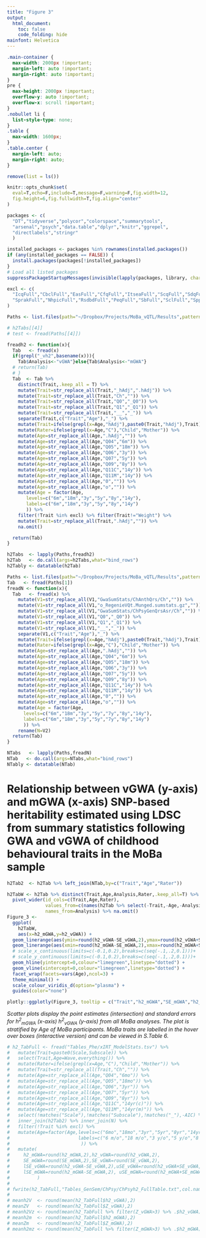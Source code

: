```yaml
---
title: "Figure 3"
output: 
  html_document:
    toc: false
    code_folding: hide
mainfont: Helvetica
---
```


```css

.main-container {
  max-width: 2000px !important;
  margin-left: auto !important;
  margin-right: auto !important;
}
pre {
  max-height: 2000px !important;
  overflow-y: auto !important;
  overflow-x: scroll !important;
}
.nobullet li {
  list-style-type: none;
}
.table {
  max-width: 1600px;
}
.table.center {
  margin-left: auto;
  margin-right: auto;
}

```

```r
remove(list = ls())
```

```r

knitr::opts_chunk$set(
  eval=T,echo=F,include=T,message=F,warning=F,fig.width=12,
  fig.height=6,fig.fullwidth=T,fig.align="center"
)

packages <- c(
  "DT","tidyverse","polycor","colorspace","summarytools",
  "arsenal","psych","data.table","dplyr","knitr","ggrepel",
  "directlabels","stringr"
  )

installed_packages <- packages %in% rownames(installed.packages())
if (any(installed_packages == FALSE)) {
  install.packages(packages[!installed_packages])
}
# Load all listed packages
suppressPackageStartupMessages(invisible(lapply(packages, library, character.only = TRUE)))

excl <- c(
  "IcqFull","CbclFull","EasFull","CfqFull","ItseaFull","ScqFull","SdqFull","CccFull",
  "SprakFull","NhpicFull","RsdbdFull","PeqFull","SbFull","SclFull","SppaFull","CbclAdhd"
)
```

```r

Paths <- list.files(path="~/Dropbox/Projects/MoBa_vQTL/Results",pattern="h2FullTable.txt",full.names=T)

# h2Tabs[[4]]
# test <- fread(Paths[[4]])

freadh2 <- function(x){
  Tab   <- fread(x)
  if(grepl("_vh2",basename(x))){
    Tab$Analysis<-"vGWA"}else{Tab$Analysis<-"mGWA"}
  # return(Tab)
  # }
  Tab  <- Tab %>% 
    distinct(Trait,.keep_all = T) %>% 
    mutate(Trait=str_replace_all(Trait,"_hAdj",".hAdj")) %>% 
    mutate(Trait=str_replace_all(Trait,"Ch","")) %>% 
    mutate(Trait=str_replace_all(Trait,"Q0","_Q0")) %>% 
    mutate(Trait=str_replace_all(Trait,"Q1","_Q1")) %>% 
    mutate(Trait=str_replace_all(Trait,"__","_")) %>% 
    separate(Trait,c("Trait","Age"),"_") %>% 
    mutate(Trait=ifelse(grepl(x=Age,"hAdj"),paste0(Trait,"hAdj"),Trait)) %>% 
    mutate(Rater=ifelse(grepl(x=Age,"C"),"Child","Mother")) %>% 
    mutate(Age=str_replace_all(Age,".hAdj","")) %>% 
    mutate(Age=str_replace_all(Age,"Q04","6m")) %>% 
    mutate(Age=str_replace_all(Age,"Q05","18m")) %>% 
    mutate(Age=str_replace_all(Age,"Q06","3y")) %>% 
    mutate(Age=str_replace_all(Age,"Q07","5y")) %>% 
    mutate(Age=str_replace_all(Age,"Q09","8y")) %>% 
    mutate(Age=str_replace_all(Age,"Q11C","14y")) %>% 
    mutate(Age=str_replace_all(Age,"Q11M","14y")) %>% 
    mutate(Age=str_replace_all(Age,"0","")) %>% 
    mutate(Age=str_replace_all(Age,"o","")) %>% 
    mutate(Age = factor(Age,
       levels=c("6m","18m","3y","5y","8y","14y"),
       labels=c("6m","18m","3y","5y","8y","14y")
       )) %>% 
    filter(!Trait %in% excl) %>% filter(Trait!="Weight") %>% 
    mutate(Trait=str_replace_all(Trait,".hAdj","")) %>% 
    na.omit()

  return(Tab)
}

h2Tabs  <- lapply(Paths,freadh2)
h2Tab   <- do.call(args=h2Tabs,what="bind_rows")
h2Tably <- datatable(h2Tab)

```

```r

Paths <- list.files(path="~/Dropbox/Projects/MoBa_vQTL/Results",pattern="vh2SampleSizes",full.names=T)
Tab   <- fread(Paths[1]) 
freadN <- function(x){
  Tab   <- fread(x) %>% 
    mutate(V1=str_replace_all(V1,"GwaSumStats/ChAnthQrs/Ch","")) %>% 
    mutate(V1=str_replace_all(V1,"o_RegenieVQt.Munged.sumstats.gz","")) %>% 
    mutate(V1=str_replace_all(V1,"GwaSumStats/ChPsyGenQrsAsr/Ch","")) %>% 
    mutate(V1=str_replace_all(V1,"Q0","_Q0")) %>% 
    mutate(V1=str_replace_all(V1,"Q1","_Q1")) %>% 
    mutate(V1=str_replace_all(V1,"__","_")) %>% 
    separate(V1,c("Trait","Age"),"_") %>% 
    mutate(Trait=ifelse(grepl(x=Age,"hAdj"),paste0(Trait,"hAdj"),Trait)) %>% 
    mutate(Rater=ifelse(grepl(x=Age,"C"),"Child","Mother")) %>% 
    mutate(Age=str_replace_all(Age,".hAdj","")) %>% 
    mutate(Age=str_replace_all(Age,"Q04","6m")) %>% 
    mutate(Age=str_replace_all(Age,"Q05","18m")) %>% 
    mutate(Age=str_replace_all(Age,"Q06","3y")) %>% 
    mutate(Age=str_replace_all(Age,"Q07","5y")) %>% 
    mutate(Age=str_replace_all(Age,"Q09","8y")) %>% 
    mutate(Age=str_replace_all(Age,"Q11C","14y")) %>% 
    mutate(Age=str_replace_all(Age,"Q11M","14y")) %>% 
    mutate(Age=str_replace_all(Age,"0","")) %>% 
    mutate(Age=str_replace_all(Age,"o","")) %>% 
    mutate(Age = factor(Age,
      levels=c("6m","18m","3y","5y","7y","8y","14y"),
      labels=c("6m","18m","3y","5y","7y","8y","14y")
      )) %>%
    rename(N=V2)
  return(Tab)
}

NTabs   <- lapply(Paths,freadN)
NTab   <- do.call(args=NTabs,what="bind_rows")
NTably <- datatable(NTab)

```


# Relationship between vGWA (y-axis) and mGWA (x-axis) SNP-based heritability estimated using LDSC from summary statistics following GWA and vGWA of childhood behavioural traits in the MoBa sample

```r

h2Tab2  <- h2Tab %>% left_join(NTab,by=c("Trait","Age","Rater"))

h2TabW <- h2Tab %>% distinct(Trait,Age,Analysis,Rater,.keep_all=T) %>% 
  pivot_wider(id_cols=c(Trait,Age,Rater),
              values_from=c(names(h2Tab %>% select(-Trait,-Age,-Analysis,-Rater))),
              names_from=Analysis) %>% na.omit()
Figure_3 <-
  ggplot(
    h2TabW,
    aes(x=h2_mGWA,y=h2_vGWA)) +
  geom_linerange(aes(ymin=round(h2_vGWA-SE_vGWA,2),ymax=round(h2_vGWA+SE_vGWA,2),color=Trait)) +
  geom_linerange(aes(xmin=round(h2_mGWA-SE_mGWA,2),xmax=round(h2_mGWA+SE_mGWA,2),color=Trait)) +
  # scale_x_continuous(limits=c(-0.1,0.2),breaks=c(seq(-.1,.2,0.1)))+
  # scale_y_continuous(limits=c(-0.1,0.2),breaks=c(seq(-.1,.2,0.1)))+
  geom_hline(yintercept=0,colour="limegreen",linetype="dotted") +
  geom_vline(xintercept=0,colour="limegreen",linetype="dotted") +
  facet_wrap(facets=vars(Age),ncol=3) + 
  theme_minimal() +
  scale_colour_viridis_d(option="plasma") +
  guides(color="none")

plotly::ggplotly(Figure_3, tooltip = c("Trait","h2_mGWA","SE_mGWA","h2_vGWA","SE_vGWA"))

```

_Scatter plots display the point estimates (intersection) and standard errors for h<sup>2</sup><sub>mGWA</sub> (x-axis) h<sup>2</sup><sub>vGWA</sub> (y-axis) from all MoBa analyses. The plot is stratified by Age of MoBa participants. MoBa traits are labelled in the hover over boxes (interactive version) and can be viewed in S.Table 6._






```r

# h2_TabFull <- fread("Tables_Phe/xIRT_ModelStats.tsv") %>%
#   mutate(Trait=paste0(Scale,Subscale)) %>% 
#   select(Trait,Age=Wave,everything()) %>% 
#   mutate(Rater=ifelse(grepl(x=Age,"C"),"Child","Mother")) %>% 
#   mutate(Trait=str_replace_all(Trait,"Ch","")) %>% 
#   mutate(Age=str_replace_all(Age,"Q04","6mo")) %>% 
#   mutate(Age=str_replace_all(Age,"Q05","18mo")) %>% 
#   mutate(Age=str_replace_all(Age,"Q06","3yr")) %>% 
#   mutate(Age=str_replace_all(Age,"Q07","5yr")) %>% 
#   mutate(Age=str_replace_all(Age,"Q09","8yr")) %>% 
#   mutate(Age=str_replace_all(Age,"Q11C","14yr(c)")) %>% 
#   mutate(Age=str_replace_all(Age,"Q11M","14yr(m)")) %>% 
#   select(!matches("Scale"),!matches("Subscale"),!matches("_"),-AIC) %>% 
#   inner_join(h2Tab2) %>% inner_join(N) %>% 
#   filter(!Trait %in% excl) %>% 
#   mutate(Age=factor(Age,levels=c("6mo","18mo","3yr","5yr","8yr","14yr(m)","14yr(c)"),
#                         labels=c("6 m/o","18 m/o","3 y/o","5 y/o","8 y/o","14 y/o","14 y/o")
#                          )) %>% 
#   mutate(
#     h2_mGWA=round(h2_mGWA,2),h2_vGWA=round(h2_vGWA,2),
#     SE_mGWA=round(SE_mGWA,2),SE_vGWA=round(SE_vGWA,2),
#     lSE_vGWA=round(h2_vGWA-SE_vGWA,2),uSE_vGWA=round(h2_vGWA+SE_vGWA,2),
#     lSE_mGWA=round(h2_mGWA-SE_mGWA,2), uSE_mGWA=round(h2_mGWA+SE_mGWA,2)
#          )
# 
# fwrite(h2_TabFull,"Tables_GenSem/ChPsy/ChPsyh2_FullTable.txt",col.names=T)
# 
# meanh2V  <- round(mean(h2_TabFull$h2_vGWA),2)
# meanZV   <- round(mean(h2_TabFull$Z_vGWA),2)
# meanh2Vz <- round(mean(h2_TabFull %>% filter(Z_vGWA>3) %>% .$h2_vGWA),2)
# meanh2m  <- round(mean(h2_TabFull$h2_mGWA),2)
# meanZm   <- round(mean(h2_TabFull$Z_mGWA),2)
# meanh2mz <- round(mean(h2_TabFull %>% filter(Z_mGWA>3) %>% .$h2_mGWA),2)

```

